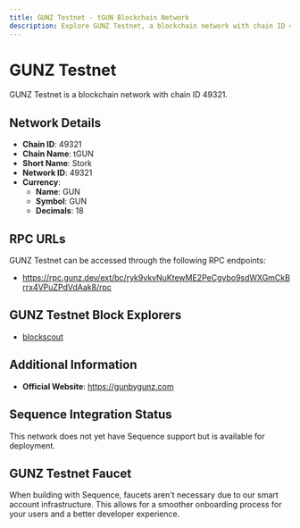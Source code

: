 ```yaml
--- 
title: GUNZ Testnet - tGUN Blockchain Network
description: Explore GUNZ Testnet, a blockchain network with chain ID 49321. Learn about its native currency, GUN, and how to interact with the network.
---
```


# GUNZ Testnet

GUNZ Testnet is a blockchain network with chain ID 49321.

## Network Details

- **Chain ID**: 49321
- **Chain Name**: tGUN
- **Short Name**: Stork
- **Network ID**: 49321
- **Currency**: 
  - **Name**: GUN
  - **Symbol**: GUN
  - **Decimals**: 18

## RPC URLs

GUNZ Testnet can be accessed through the following RPC endpoints:

- https://rpc.gunz.dev/ext/bc/ryk9vkvNuKtewME2PeCgybo9sdWXGmCkBrrx4VPuZPdVdAak8/rpc

## GUNZ Testnet Block Explorers

- [blockscout](https://testnet.gunzscan.io)

## Additional Information

- **Official Website**: https://gunbygunz.com

## Sequence Integration Status

This network does not yet have Sequence support but is available for deployment.

## GUNZ Testnet Faucet

When building with Sequence, faucets aren't necessary due to our smart account infrastructure. This allows for a smoother onboarding process for your users and a better developer experience.
